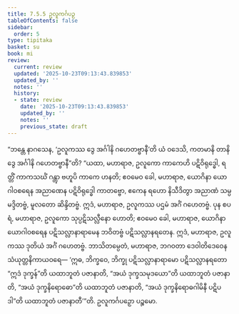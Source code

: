 ```yaml
---
title: 7.5.5 ဥလူကင်္ဂပဉှ
tableOfContents: false
sidebar:
  order: 5
type: tipitaka
basket: su
book: mi
review:
  current: review
  updated: '2025-10-23T09:13:43.839853'
  updated_by: ''
  notes: ''
  history:
  - state: review
    date: '2025-10-23T09:13:43.839853'
    updated_by: ''
    notes: ''
    previous_state: draft
---
```



<ReviewStatus review={frontmatter.review} showDetails={true} />

<HypothesisAnnotation frontmatter={frontmatter} />

<DynamicBreadcrumb />

<Division number="269" book="mi" e="ch" v="28">

<Paragraph number="1908" book="mi">
“ဘန္တေ နာဂသေန, ‘ဥလူကဿ ဒွေ အင်္ဂါနိ ဂဟေတဗ္ဗာနီ’တိ ယံ ဝဒေသိ, ကတမာနိ တာနိ ဒွေ အင်္ဂါနိ ဂဟေတဗ္ဗာနီ”တိ? “ယထာ, မဟာရာဇ, ဥလူကော ကာကေဟိ ပဋိဝိရုဒ္ဓေါ, ရတ္တိံ ကာကသင်္ဃံ ဂန္တွာ ဗဟူပိ ကာကေ ဟနတိ; ဧဝမေဝ ခေါ, မဟာရာဇ, ယောဂိနာ ယောဂါဝစရေန အညာဏေန ပဋိဝိရုဒ္ဓေါ ကာတဗ္ဗော, ဧကေန ရဟော နိသီဒိတွာ အညာဏံ သမ္ပမဒ္ဒိတဗ္ဗံ, မူလတော ဆိန္ဒိတဗ္ဗံ. ဣဒံ, မဟာရာဇ, ဥလူကဿ ပဌမံ အင်္ဂံ ဂဟေတဗ္ဗံ.
</Paragraph>

<Paragraph number="1909" book="mi">
ပုန စပရံ, မဟာရာဇ, ဥလူကော သုပ္ပဋိသလ္လီနော ဟောတိ; ဧဝမေဝ ခေါ, မဟာရာဇ, ယောဂိနာ ယောဂါဝစရေန ပဋိသလ္လာနာရာမေန ဘဝိတဗ္ဗံ ပဋိသလ္လာနရတေန. ဣဒံ, မဟာရာဇ, ဥလူကဿ ဒုတိယံ အင်္ဂံ ဂဟေတဗ္ဗံ. ဘာသိတမ္ပေတံ, မဟာရာဇ, ဘဂဝတာ ဒေဝါတိဒေဝေန သံယုတ္တနိကာယဝရေ—
</Paragraph>

<Paragraph number="1910" book="mi">
‘ဣဓ, ဘိက္ခဝေ, ဘိက္ခု ပဋိသလ္လာနာရာမော ပဋိသလ္လာနရတော “ဣဒံ ဒုက္ခန်”တိ ယထာဘူတံ ပဇာနာတိ, “အယံ ဒုက္ခသမုဒယော”တိ ယထာဘူတံ ပဇာနာတိ, “အယံ ဒုက္ခနိရောဓော”တိ ယထာဘူတံ ပဇာနာတိ, “အယံ ဒုက္ခနိရောဓဂါမိနီ ပဋိပဒါ”တိ ယထာဘူတံ ပဇာနာတီ’”တိ.

</Paragraph>
</Division>

<Paragraph number="1911" type="center" book="mi">
ဥလူကင်္ဂပဉှော ပဉ္စမော.
</Paragraph>